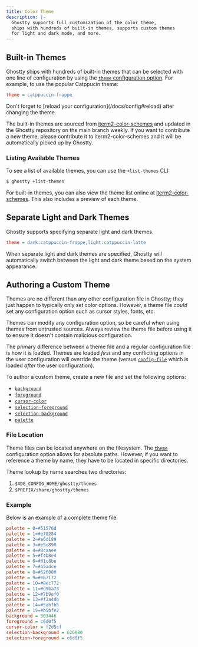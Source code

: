 ```yaml
---
title: Color Theme
description: |-
  Ghostty supports full customization of the color theme,
  ships with hundreds of built-in themes, supports custom themes
  for light and dark mode, and more.
---
```


## Built-in Themes

Ghostty ships with hundreds of built-in themes that can be selected
with one line of configuration by using the [`theme` configuration option](/docs/config/reference#theme). For example, to use the popular Catppucin theme:

```ini
theme = catppuccin-frappe
```

<Tip>
  Don't forget to [reload your configuration](/docs/config#reload)
  after changing the theme.
</Tip>

The built-in themes are sourced from
[iterm2-color-schemes](https://iterm2colorschemes.com) and
updated in the Ghostty repository on the main branch weekly.
If you want to contribute a new theme, please contribute it to
iterm2-color-schemes and it will be automatically picked up by
Ghostty.

### Listing Available Themes

To see a list of available themes, you can use the `+list-themes` CLI:

```sh
$ ghostty +list-themes
```

For built-in themes, you can also view the theme list online
at [iterm2-color-schemes](https://iterm2colorschemes.com). This
also includes a preview of each theme.

## Separate Light and Dark Themes

Ghostty supports specifying separate light and dark themes.

```ini
theme = dark:catppuccin-frappe,light:catppuccin-latte
```

When separate light and dark themes are specified, Ghostty will
automatically switch between the light and dark theme based on
the system appearance.

## Authoring a Custom Theme

Themes are no different than any other configuration file
in Ghostty; they just happen to typically only set color options.
However, a theme file _could_ set any configuration option such
as cursor styles, fonts, etc.

<Warning>
  Themes can modify any configuration option, so be careful
  when using themes from untrusted sources. Always review the
  theme file before using it to ensure it doesn't contain
  malicious configuration.
</Warning>

The primary difference between a theme file and a regular
configuration file is how it is loaded. Themes are loaded
_first_ and any conflicting options in the user configuration
will override the theme (versus
[`config-file`](/docs/config/reference#config-file)
which is loaded _after_ the user configuration).

To author a custom theme, create a new file and set the
following options:

  - [`background`](/docs/config/reference#background)
  - [`foreground`](/docs/config/reference#foreground)
  - [`cursor-color`](/docs/config/reference#cursor-color)
  - [`selection-foreground`](/docs/config/reference#selection-foreground)
  - [`selection-background`](/docs/config/reference#selection-background)
  - [`palette`](/docs/config/reference#palette)

### File Location

Theme files can be located anywhere on the filesystem. The
[`theme`](/docs/config/reference#theme) configuration option allows
for absolute paths. However, if you want to reference a theme by
name, they have to be located in specific directories.

Theme lookup by name searches two directories:

  1. `$XDG_CONFIG_HOME/ghostty/themes`
  2. `$PREFIX/share/ghostty/themes`

### Example

Below is an example of a complete theme file:

```ini
palette = 0=#51576d
palette = 1=#e78284
palette = 2=#a6d189
palette = 3=#e5c890
palette = 4=#8caaee
palette = 5=#f4b8e4
palette = 6=#81c8be
palette = 7=#a5adce
palette = 8=#626880
palette = 9=#e67172
palette = 10=#8ec772
palette = 11=#d9ba73
palette = 12=#7b9ef0
palette = 13=#f2a4db
palette = 14=#5abfb5
palette = 15=#b5bfe2
background = 303446
foreground = c6d0f5
cursor-color = f2d5cf
selection-background = 626880
selection-foreground = c6d0f5
```
